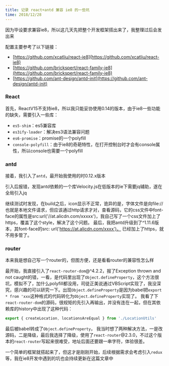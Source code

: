 ```yaml
---
title: 记录 react+antd 兼容 ie8 的一些坑
time: 2018/12/28
---
```


因为毕设要求兼容ie8，所以这几天先把整个开发框架搭出来了，我整理过后会发出来

配置主要参考了以下链接：

- [https://github.com/xcatliu/react-ie8](https://github.com/xcatliu/react-ie8)
- [https://github.com/brickspert/react-family-ie8](https://github.com/brickspert/react-family-ie8)
- [https://github.com/ant-design/antd-init](https://github.com/ant-design/antd-init)

### React

首先，ReactV15不支持ie8，所以我只能妥协使用0.14的版本，由于ie8一些功能的缺失，需要引入一些库：

- `es5-shim`：es5兼容库
- `es3ify-loader`：解决es3语法兼容问题
- `es6-promise`：promise的一个polyfill
- `console-polyfill`：由于ie8的奇葩特性，在打开控制台时才会有console属性，所以console也需要一个polyfill

### antd

接着，我引入了`antd`，最开始我使用的时0.12.x版本

引入后报错，发现antd依赖的一个库Velocity.js在低版本的ie下需要jq辅助，遂在全局引入jq

继续测试时发现，在build之后，icon显示不正常，诡异的是，字体文件是向file://也就是本地文件请求，但应该通过http请求才对，查看源码，它的css文件中font-face的属性是src:url('//at.alicdn.com/xxxxx')，我自己写了一个css文件加上了https，覆盖了这个style，解决了这个问题。
最后，我把antd升级到了^1.11.6版本，其font-face的src: url('https://at.alicdn.com/xxxx')， 已经加上了https，就不用多管了。

### router

本来我是想自己写一个router的，但图方便，还是看看router的兼容性怎么样

最开始，我直接引入了`react-router-dom`@^4.2.2，报了Exception thrown and not caught的错，一看，是代码里出现了`Object.defineProperty`，这个方法很坑，模拟不了，加什么polyfill都没用，司徒正美说通过VBScript实现了，我没深究，感兴趣的可以研究一下。出现`Object.defineProperty`是因为babel把`export * from 'xxx`这种格式的代码转化为`Object.defineProperty`实现了。
我看了下`react-router-dom`的源码，很规矩的先引入再输出，并没有连在一起，但在其依赖库的history中出现了这种代码：
```js
export { createLocation, locationsAreEqual } from './LocationUtils'
```
最后被babel转成了`Object.defineProperty`，
我当时想了两种解决方法，一是改源码，二是降级，最后我选择了降级，使用了`react-router`@2.3.0，不过这个版本的`react-router`写起来很难受，地址后面还要跟一串字符，体验很差。

一个简单的框架就搭起来了，但这才是刚刚开始，后续根据需求会考虑引入`redux`等，我在ie8开发中遇到的坑也会持续更新在这篇文章中
